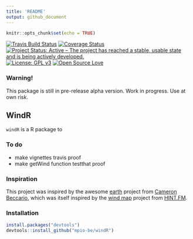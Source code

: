 ```yaml
---
title: 'README'
output: github_document
---
```


```r
knitr::opts_chunk$set(echo = TRUE)
```

[![Travis Build Status](https://travis-ci.org/mpio-be/windR.svg?branch=master)](https://travis-ci.org/mpio-be/windR)
[![Coverage Status](https://img.shields.io/codecov/c/github/mpio-be/windR/master.svg)](https://codecov.io/github/mpio-be/windR?branch=master)
[![Project Status: Active – The project has reached a stable, usable state and is being actively developed.](http://www.repostatus.org/badges/latest/active.svg)](http://www.repostatus.org/#active)
[![License: GPL v3](https://img.shields.io/badge/License-GPL%20v3-blue.svg)](https://www.gnu.org/licenses/gpl-3.0)
[![Open Source Love](https://badges.frapsoft.com/os/v2/open-source.png?v=103)](https://github.com/ellerbrock/open-source-badges/)


### Warning!

This package is still in pre-release alpha version. Work in progress. Use at own risk.

## WindR


`windR` is a R package to 


### To do

   * make vignettes travis proof
   * make getWind function testthat proof

### Inspiration

This project was inspired by the awesome [earth](https://earth.nullschool.net/) project from [Cameron Beccario](github.com/cambecc/earth), which was itself inspired by the [wind map](http://hint.fm/wind) project from [HINT.FM](http://hint.fm/).

### Installation

```R
install.packages("devtools")
devtools::install_github("mpio-be/windR")
```

